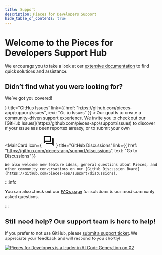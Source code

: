 ```yaml
---
title: Support
description: Pieces for Developers Support
hide_table_of_contents: true
---
```



# Welcome to the Pieces for Developers Support Hub

We encourage you to take a look at our [extensive documentation](/) to find quick solutions and assistance.

## Didn’t find what you were looking for? 

We’ve got you covered! 

<div className={'support-cards-container'}>
  <MainCard
    icon={
      <svg xmlns="http://www.w3.org/2000/svg" width="40" height="40" viewBox="0 0 40 40" fill="none">
        <circle cx="20" cy="20" r="17" stroke="currentColor" strokeWidth="5"/>
        <circle cx="20" cy="20" r="6" fill="currentColor"/>
      </svg>
    }
    title="GitHub Issues"
    link={{
      href: "https://github.com/pieces-app/support/issues",
      text: "Go to Issues"
    }}
  >
    Our goal is to create a community-driven support experience. We invite you to check out our [GitHub Issues](https://github.com/pieces-app/support/issues) to discover if your issue has been reported already, or to submit your own.
  </MainCard>

  <MiniSpacer />

  <MainCard
    icon={
      <svg xmlns="http://www.w3.org/2000/svg" width="40" height="40" viewBox="0 0 40 40" fill="none">
        <g clipPath="url(#clip0_2_40)">
          <path d="M25 6.66665V18.3333H8.61667L6.66667 20.2833V6.66665H25ZM26.6667 3.33331H5C4.08334 3.33331 3.33334 4.08331 3.33334 4.99998V28.3333L10 21.6666H26.6667C27.5833 21.6666 28.3333 20.9166 28.3333 20V4.99998C28.3333 4.08331 27.5833 3.33331 26.6667 3.33331ZM35 9.99998H31.6667V25H10V28.3333C10 29.25 10.75 30 11.6667 30H30L36.6667 36.6666V11.6666C36.6667 10.75 35.9167 9.99998 35 9.99998Z" fill="currentColor"/>
        </g>
        <defs>
          <clipPath id="clip0_2_40">
            <rect width="40" height="40" fill="currentColor"/>
          </clipPath>
        </defs>
      </svg>
    }
    title="GitHub Discussions"
    link={{
      href: "https://github.com/pieces-app/support/discussions",
      text: "Go to Discussions"
    }}
  >
    We also welcome new feature ideas, general questions about Pieces, and other community conversations on our [GitHub Discussion Board](https://github.com/pieces-app/support/discussions).
  </MainCard>
</div>

<MiniSpacer />

:::info

You can also check out our [FAQs page](https://docs.pieces.app/faq) for solutions to our most commonly asked questions.

:::

## Still need help? Our support team is here to help!

If you prefer to not use GitHub, please [submit a support ticket](https://getpieces.typeform.com/to/mCjBSIjF#page=docs-support). We appreciate your feedback and will respond to you shortly!

<div style={{ display: 'block', textAlign: 'right' }}>
  <a title="Pieces for Developers is a leader in AI Code Generation on G2" href="https://www.g2.com/products/pieces-for-developers/reviews?utm_source=rewards-badge">
    <img style={{ width: '125px' }} alt="Pieces for Developers is a leader in AI Code Generation on G2" src="https://images.g2crowd.com/uploads/report_medal/image/1005467/medal.svg" />
  </a>
  <script>
    {`
      (function(a, b, c, d) {
        window.fetch("https://www.g2.com/products/pieces-for-developers/rating_schema.json")
          .then(e => e.json())
          .then(f => {
            c = a.createElement(b);
            c.type = "application/ld+json";
            c.text = JSON.stringify(f);
            d = a.getElementsByTagName(b)[0];
            d.parentNode.insertBefore(c, d);
          });
      })(document, "script");
    `}
  </script>
</div>
